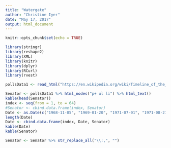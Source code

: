 ```yaml
---
title: "Watergate"
author: "Christine Iyer"
date: "May 17, 2017"
output: html_document
---
```


```r
knitr::opts_chunk$set(echo = TRUE)
```



```r
library(stringr)
library(reshape2)
library(XML)
library(knitr)
library(dplyr)
library(RCurl)
library(rvest)
```



```r
pollsData1 <- read_html("https://en.wikipedia.org/wiki/Timeline_of_the_Watergate_scandal")
```


```r
Senator <- pollsData1 %>% html_nodes("p+ ul li") %>% html_text()
kable(head(Senator))
index <- seq(from = 1, to = 64)
#Senator <- cbind.data.frame(index, Senator)
Date <- as.Date(c("1968-11-05", "1969-01-20", "1971-07-01", "1971-08-21", "1971-09-03", "1972-02-02", "1972-05-02", "1972-06-17", "1972-06-20","1972-06-23", "1972-09-15", "1972-11-07", "1973-01-08", "1973-01-20", "1973-02-28", "1973-03-17", "1973-04-06", "1973-04-27",  "1973-04-30", "1973-05-17", "1973-05-19","1973-06-03", "1973-07-13", "1973-07-18", "1973-07-23", "1973-10-10", "1973-10-12", "1973-10-20", "1973-11-01", "1973-11-17", "1973-11-27", "1973-12-06", "1974-01-28", "1974-02-25", "1974-03-01", "1974-03-04", "1974-04-05",  "1974-04-07",  "1974-04-16", "1974-04-30", "1974-05-09", "1974-06-15", "1974-07-24", "1974-07-27", "1974-07-30", "1974-08-06", "1974-08-06","1974-08-08", "1974-08-09", "1974-09-08", "1974-11-07", "1974-12-31", "1975-01-01", "1975-07-27", "1975-11-04", "1976-05-05", "1975-11-02", "1977-01-20", "1977-05-04", "1978-05-15", "1978-10-25", "1994-04-22", "2005-05-31" ))
length(Date)
Date <- cbind.data.frame(index, Date, Senator)
kable(Date)
kable(Senator)

Senator <- Senator %>% str_replace_all("\\:,", "")
```

